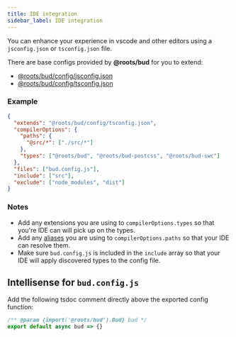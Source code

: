 ```yaml
---
title: IDE integration
sidebar_label: IDE integration
---
```


You can enhance your experience in vscode and other editors using a `jsconfig.json` or `tsconfig.json` file.

There are base configs provided by **@roots/bud** for you to extend:

- [@roots/bud/config/jsconfig.json](https://github.com/roots/bud/tree/main/sources/@roots/bud/config/jsconfig.json)
- [@roots/bud/config/tsconfig.json](https://github.com/roots/bud/tree/main/sources/@roots/bud/config/tsconfig.json)

### Example

```json title=tsconfig.json
{
  "extends": "@roots/bud/config/tsconfig.json",
  "compilerOptions": {
    "paths": {
      "@src/*": ["./src/*"]
    },
    "types": ["@roots/bud", "@roots/bud-postcss", "@roots/bud-swc"]
  },
  "files": ["bud.config.js"],
  "include": ["src"],
  "exclude": ["node_modules", "dist"]
}
```

### Notes

- Add any extensions you are using to `compilerOptions.types` so that you're IDE can will pick up on the types.
- Add any [aliases](/reference/bud.alias) you are using to `compilerOptions.paths` so that your IDE can resolve them.
- Make sure `bud.config.js` is included in the `include` array so that your IDE will apply discovered types to the config file.

## Intellisense for `bud.config.js`

Add the following tsdoc comment directly above the exported config function:

```js title=bud.config.js
/** @param {import('@roots/bud').Bud} bud */
export default async bud => {}
```
